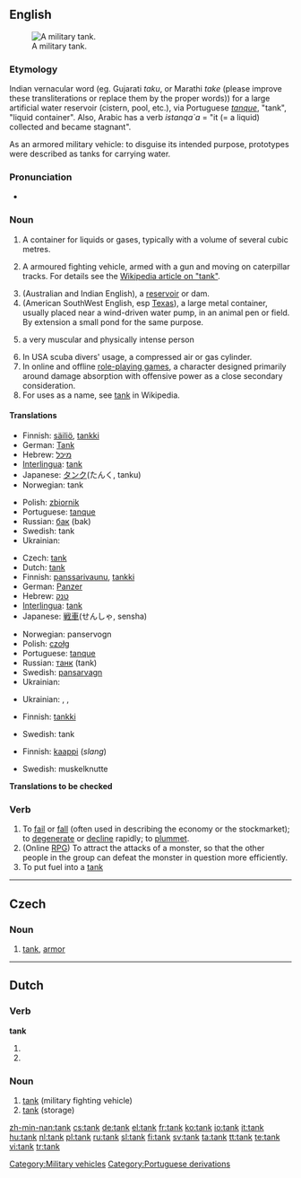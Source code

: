 ==English==
[[Image:US_Army_M1A1_Abrams_main_battle_tank.jpg|thumb|right|A military tank.]]

===Etymology===
Indian vernacular word (eg. Gujarati ''taku'', or Marathi ''take'' (please improve these transliterations or replace them by the proper words)) for a large artificial water reservoir (cistern, pool, etc.), via Portuguese ''[[tanque]]'', "tank", "liquid container". Also, Arabic has a verb ''istanqa`a'' = "it (= a liquid) collected and became stagnant".

As an armored military vehicle: to disguise its intended purpose, prototypes were described as tanks for carrying water.

===Pronunciation===
* {{rhymes|æŋk}}

===Noun===
{{en-noun}}

# A container for liquids or gases, typically with a volume of several cubic metres.
# {{military}} A armoured fighting vehicle, armed with a gun and moving on caterpillar tracks. For details see the [[w:tank|Wikipedia article on "tank"]].
# (Australian and Indian English), a [[reservoir]] or dam.
# (American SouthWest English, esp [[Texas]]), a large metal container, usually placed near a wind-driven water pump, in an animal pen or field.  By extension a small pond for the same purpose.
# {{slang}} a very muscular and physically intense person
# In USA scuba divers' usage, a compressed air or gas cylinder.
# In online and offline [[role-playing game]]s, a character designed primarily around damage absorption with offensive power as a close secondary consideration.
# For uses as a name, see [[w:Tank|tank]] in Wikipedia.

====Translations====
{{trans-top|container}}
* Finnish: [[säiliö]], [[tankki]]
* German: [[Tank]] {{m}}
* Hebrew: [[מיכל]] {{m}}
* [[Interlingua]]: [[tank]]
* Japanese: [[タンク]](たんく, tanku)
* Norwegian: tank
{{trans-mid}}
* Polish: [[zbiornik]] {{m}}
* Portuguese: [[tanque]] {{m}}
* Russian: [[бак]] (bak) {{m}}
* Swedish: tank
* Ukrainian: {{t|uk|бак|m|tr=bak|sc=Cyrl}}
{{trans-bottom}}

{{trans-top|military fighting vehicle}}
* Czech: [[#Czech|tank]] {{m}}
* Dutch: [[#Dutch|tank]] {{m}}
* Finnish: [[panssarivaunu]], [[tankki]]
* German: [[Panzer]] {{m}}
* Hebrew: [[טנק]] {{m}}
* [[Interlingua]]: [[tank]]
* Japanese: [[戦車]](せんしゃ, sensha)
{{trans-mid}}
* Norwegian: panservogn
* Polish: [[czołg]] {{m}}
* Portuguese: [[tanque]] {{m}}
* Russian: [[танк]] (tank) {{m}}
* Swedish: [[pansarvagn]] {{c}}
* Ukrainian: {{t|uk|танк|m|tr=tank|sc=Cyrl}}
{{trans-bottom}}

{{trans-top|reservoir}}
* Ukrainian: {{t|uk|водоймище|n|tr=vodójmyšče|sc=Cyrl}}, {{t|uk|водосховище|n|tr=vodosxóvyšče|sc=Cyrl}}, {{t|uk|резервуар|m|tr=rezervuár|sc=Cyrl}}
{{trans-mid}}
{{trans-bottom}}

{{trans-top|role playing character}}
* Finnish: [[tankki]]
{{trans-mid}}
* Swedish: tank
{{trans-bottom}}

{{trans-top|muscular and physically intense person}}
* Finnish: [[kaappi]] (''slang'')
{{trans-mid}}
* Swedish: muskelknutte
{{trans-bottom}}

'''Translations to be checked'''

===Verb===
{{en-verb}}

# To [[fail]] or [[fall]] (often used in describing the economy or the stockmarket); to [[degenerate]] or [[decline]] rapidly; to [[plummet]].
# (Online [[RPG]]) To attract the attacks of a monster, so that the other people in the group can defeat the monster in question more efficiently.
# To put fuel into a [[tank]]

[[Category:Military vehicles]]
[[Category:Portuguese derivations]]

----

==Czech==

===Noun===
{{infl|cs|noun|g=m}}

# [[#English|tank]], [[armor]]

----

==Dutch==

===Verb===
'''tank'''

# {{nl-verb-form|p=first|n=singular|t=present tense|tanken}}
# {{nl-verb-form|m=imperative|tanken}}

===Noun===
{{infl|nl|noun|g=m|plural|tanks}}

# [[#English|tank]] (military fighting vehicle)
# [[#English|tank]] (storage)

[[zh-min-nan:tank]]
[[cs:tank]]
[[de:tank]]
[[el:tank]]
[[fr:tank]]
[[ko:tank]]
[[io:tank]]
[[it:tank]]
[[hu:tank]]
[[nl:tank]]
[[pl:tank]]
[[ru:tank]]
[[sl:tank]]
[[fi:tank]]
[[sv:tank]]
[[ta:tank]]
[[tt:tank]]
[[te:tank]]
[[vi:tank]]
[[tr:tank]]
